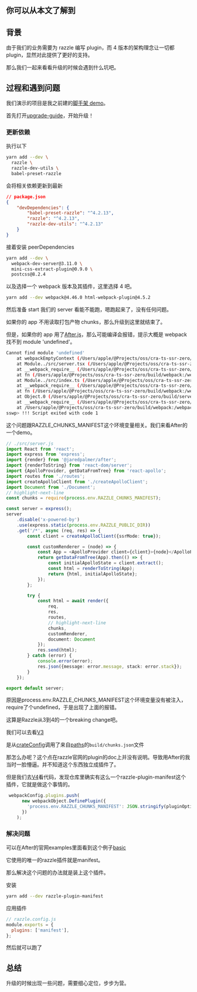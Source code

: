 ## 你可以从本文了解到

## 背景

由于我们的业务需要为 razzle 编写 plugin，而 4 版本的架构理念让一切都 plugin，显然对此提供了更好的支持。

那么我们一起来看看升级的时候会遇到什么坑吧。

## 过程和遇到问题

我们演示的项目是我之前建的[脚手架 demo](https://github.com/mzvast/cra-ts-ssr-zero)。

首先打开[upgrade-guide](https://razzlejs.org/docs/upgrade-guide)，开始升级！

### 更新依赖

执行以下

```bash
yarn add --dev \
  razzle \
  razzle-dev-utils \
  babel-preset-razzle
```

会将相关依赖更新到最新

```json
// package.json
{
    "devDependencies": {
        "babel-preset-razzle": "^4.2.13",
        "razzle": "^4.2.13",
        "razzle-dev-utils": "^4.2.13"
    }
}
```

接着安装 peerDependencies

```bash
yarn add --dev \
  webpack-dev-server@3.11.0 \
  mini-css-extract-plugin@0.9.0 \
  postcss@8.2.4
```

以及选择一个 webpack 版本及其插件，这里选择 4 吧。

```bash
yarn add --dev webpack@4.46.0 html-webpack-plugin@4.5.2
```

然后准备 start 我们的 server 看能不能跑，嗯跑起来了，没有任何问题。

如果你的 app 不用读取打包产物 chunks，那么升级到这里就结束了。

但是，如果你的 app 用了[After.js](https://github.com/jaredpalmer/after.js/)，那么可能编译会报错，提示大概是 webpack 找不到 module 'undefined'。

```bash
Cannot find module 'undefined'
    at webpackEmptyContext (/Users/apple/@Projects/oss/cra-ts-ssr-zero/src sync:2:1)
    at Module../src/server.tsx (/Users/apple/@Projects/oss/cra-ts-ssr-zero/build/webpack:/src/server.tsx:19:1)
    at __webpack_require__ (/Users/apple/@Projects/oss/cra-ts-ssr-zero/build/webpack:/webpack/bootstrap:748:1)
    at fn (/Users/apple/@Projects/oss/cra-ts-ssr-zero/build/webpack:/webpack/bootstrap:59:1)
    at Module../src/index.ts (/Users/apple/@Projects/oss/cra-ts-ssr-zero/build/webpack:/src/index.ts:5:1)
    at __webpack_require__ (/Users/apple/@Projects/oss/cra-ts-ssr-zero/build/webpack:/webpack/bootstrap:748:1)
    at fn (/Users/apple/@Projects/oss/cra-ts-ssr-zero/build/webpack:/webpack/bootstrap:59:1)
    at Object.0 (/Users/apple/@Projects/oss/cra-ts-ssr-zero/build/server.js:1622:1)
    at __webpack_require__ (/Users/apple/@Projects/oss/cra-ts-ssr-zero/build/webpack:/webpack/bootstrap:748:1)
    at /Users/apple/@Projects/oss/cra-ts-ssr-zero/build/webpack:/webpack/bootstrap:815:1
sswp> !!! Script exited with code 1
```

这个问题跟RAZZLE_CHUNKS_MANIFEST这个环境变量相关。我们来看After的一个demo。

```ts
// ./src/server.js
import React from 'react';
import express from 'express';
import {render} from '@jaredpalmer/after';
import {renderToString} from 'react-dom/server';
import {ApolloProvider, getDataFromTree} from 'react-apollo';
import routes from './routes';
import createApolloClient from './createApolloClient';
import Document from './Document';
// highlight-next-line
const chunks = require(process.env.RAZZLE_CHUNKS_MANIFEST); 

const server = express();
server
    .disable('x-powered-by')
    .use(express.static(process.env.RAZZLE_PUBLIC_DIR))
    .get('/*', async (req, res) => {
        const client = createApolloClient({ssrMode: true});

        const customRenderer = (node) => {
            const App = <ApolloProvider client={client}>{node}</ApolloProvider>;
            return getDataFromTree(App).then(() => {
                const initialApolloState = client.extract();
                const html = renderToString(App);
                return {html, initialApolloState};
            });
        };

        try {
            const html = await render({
                req,
                res,
                routes,
                // highlight-next-line
                chunks,
                customRenderer,
                document: Document
            });
            res.send(html);
        } catch (error) {
            console.error(error);
            res.json({message: error.message, stack: error.stack});
        }
    });

export default server;
```

原因是process.env.RAZZLE_CHUNKS_MANIFEST这个环境变量没有被注入，require了个undefined，于是出现了上面的报错。

这算是Razzle从3到4的一个breaking change吧。

我们可以去看[V3](https://sourcegraph.com/github.com/jaredpalmer/razzle@refs/tags/v3.4.5/-/blob/packages/razzle/config/env.js?L56:9)

是从[crateConfig](https://sourcegraph.com/github.com/jaredpalmer/razzle@refs/tags/v3.4.5/-/blob/packages/razzle/config/createConfig.js?L15:7)调用了来自[paths](https://sourcegraph.com/github.com/jaredpalmer/razzle@refs/tags/v3.4.5/-/blob/packages/razzle/config/paths.js)的`build/chunks.json`文件

那怎么办呢？这个点在razzle官网的plugin的doc上并没有说明。导致用After的我当时一脸懵逼。并不知道这个东西独立成插件了。

但是我们去[V4](https://sourcegraph.com/github.com/jaredpalmer/razzle/-/blob/packages/razzle-plugin-manifest/index.js?L79:22)看代码，发现仓库里确实有这么一个razzle-plugin-manifest这个插件，它就是做这个事情的。

```ts
 webpackConfig.plugins.push(
      new webpackObject.DefinePlugin({
        'process.env.RAZZLE_CHUNKS_MANIFEST': JSON.stringify(pluginOptions.fileName),
      })
    );
```

### 解决问题

可以在After的官网examples里面看到这个例子[basic](https://github.com/jaredpalmer/after.js/tree/master/examples/basic)

它使用的唯一的razzle插件就是manifest。

那么解决这个问题的办法就是装上这个插件。

安装

```bash
yarn add --dev razzle-plugin-manifest
```

应用插件

```js
// razzle.config.js
module.exports = {
  plugins: ['manifest'],
};
```

然后就可以跑了

## 总结

升级的时候出现一些问题，需要细心定位，步步为营。
